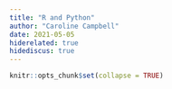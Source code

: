 ```yaml
---
title: "R and Python"
author: "Caroline Campbell"
date: 2021-05-05
hiderelated: true
hidediscus: true
---
```


```r
knitr::opts_chunk$set(collapse = TRUE)
```

